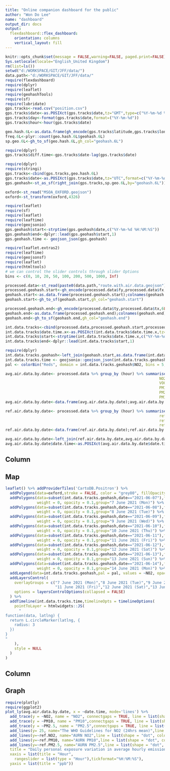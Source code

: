 ```yaml
---
title: "Online companion dashboard for the public"
author: "Won Do Lee"
name: "dashboard"
output_dir: docs
output: 
  flexdashboard::flex_dashboard:
    orientation: columns
    vertical_layout: fill
---
```


```r
knitr::opts_chunk$set(message = FALSE,warning=FALSE, paged.print=FALSE)
Sys.setlocale(locale="English_United Kingdom")
rm(list=ls())
setwd("d:/WORKSPACE/GIT/JFF/data/")
data.path<-"d:/WORKSPACE/GIT/JFF/data/"
require(flexdashboard)
require(dplyr)
require(leaflet)
require(geohashTools)
require(sf)
require(lubridate)
gps.tracks<-read.csv("position.csv")
gps.tracks$date<-as.POSIXct(gps.tracks$date,tz="GMT",type=c("%Y-%m-%d %H:%M:%S"))
gps.tracks$day<-format(gps.tracks$date,format=("%Y-%m-%d"))
gps.tracks$hour<-hour(gps.tracks$date)

geo.hash.6L<-as.data.frame(gh_encode(gps.tracks$latitude,gps.tracks$longitude,6L));colnames(geo.hash.6L)<-"geohash.6L" #27
freq.6L<-plyr::count(geo.hash.6L$geohash.6L)
sp.geo.6L<-gh_to_sf(geo.hash.6L,gh_col="geohash.6L") 

require(dplyr)
gps.tracks$diff.time<-gps.tracks$date-lag(gps.tracks$date)

require(dplyr)
require(stringi)
gps.tracks<-cbind(gps.tracks,geo.hash.6L)
gps.tracks$date<-as.POSIXct(gps.tracks$date,tz="UTC",format=c("%Y-%m-%d %H:%M:%OS"))
gps.geohash<-st_as_sf(right_join(gps.tracks,sp.geo.6L,by="geohash.6L"))

oxford<-st_read("MSOA_OXFORD.geojson")
oxford<-st_transform(oxford,4326)

require(leaflet)
require(sf)
require(leaflet)
require(leaftime)
require(geojsonio)
gps.geohash$start<-strptime(gps.geohash$date,c("%Y-%m-%d %H:%M:%S"))
gps.geohash$end<-dplyr::lead(gps.geohash$start,1)
gps.geohash.time <- geojson_json(gps.geohash)

require(leaflet.extras2)
require(leaftime)
require(geojsonsf)
require(leaflet)
require(htmltools)
# we can control the slider controls through slider Options
bins <- c(0, 10, 20, 50, 100, 200, 500, 1000, Inf)

processed.data<-st_read(paste0(data.path,"route.with.air.data.geojson"))
processed.geohash.start<-gh_encode(processed.data$fy,processed.data$fx,6L)
geohash.start<-as.data.frame(processed.geohash.start);colnames(geohash.start)<-"geohash.start"
geohash.start<-gh_to_sf(geohash.start,gh_col="geohash.start")

processed.geohash.end<-gh_encode(processed.data$ty,processed.data$tx,6L)
geohash.end<-as.data.frame(processed.geohash.end);colnames(geohash.end)<-"geohash.end"
geohash.end<-gh_to_sf(geohash.end,gh_col="geohash.end")

int.data.tracks<-cbind(processed.data,processed.geohash.start,processed.geohash.end)
int.data.tracks$date.time.x<-as.POSIXct(int.data.tracks$date.time.x,tz="UTC",format=c("%Y-%m-%d %H:%M:%OS"))
int.data.tracks$start<-strptime(int.data.tracks$date.time.x,c("%Y-%m-%d %H:%M:%S"))
int.data.tracks$end<-dplyr::lead(int.data.tracks$start,1)

require(dplyr)
int.data.tracks.geohash<-left_join(geohash.start,as.data.frame(int.data.tracks),by=c("geohash.start"="processed.geohash.start"))
int.data.tracks.time <- geojsonio::geojson_json(int.data.tracks.geohash)
pal <- colorBin("Reds", domain = int.data.tracks.geohash$NO2, bins = 5, pretty = TRUE)

avg.air.data.by.date<- processed.data %>% group_by (hour) %>% summarise (date.time=first(paste0(hour,":00:00")),
                                                                    NO2=mean(NO2),
                                                                    VOC=mean(VOC),
                                                                    PM10=mean(PM10),
                                                                    PM2.5=mean(PM2.5),
                                                                    PM1=mean(PM1)) %>% ungroup()
avg.air.data.by.date<-data.frame(avg.air.data.by.date);avg.air.data.by.date<-avg.air.data.by.date[c(-8)]

ref.air.data.by.date<- processed.data %>% group_by (hour) %>% summarise (date.time=first(paste0(hour,":00:00")),
                                                                    ref.NO2=mean(ref.NO2),
                                                                    ref.PM10=mean(ref.PM10),
                                                                    ref.PM2.5=mean(ref.PM2.5)) %>% ungroup()
ref.air.data.by.date<-data.frame(ref.air.data.by.date);ref.air.data.by.date<-ref.air.data.by.date[c(-6)]

avg.air.data.by.date<-left_join(ref.air.data.by.date,avg.air.data.by.date,by=c("date.time","hour"))
avg.air.data.by.date$date.time<-as.POSIXct(avg.air.data.by.date$date.time, format="%H:%M:%S")
```

Column {data-width=600}
-----------------------------------------------------------------------

## Map

```r
leaflet() %>% addProviderTiles('CartoDB.Positron') %>%
  addPolygons(data=oxford,stroke = FALSE, color = "grey80", fillOpacity = 0.2) %>%
  addPolygons(data=subset(int.data.tracks.geohash,date=="2021-06-07"),fillColor = ~pal(NO2), fillOpacity = 0.1,
              weight = 0, opacity = 0.1,group="7 June 2021 (Mon)") %>% 
  addPolygons(data=subset(int.data.tracks.geohash,date=="2021-06-08"),fillColor = ~pal(NO2), fillOpacity = 0.1,
              weight = 0, opacity = 0.1,group="8 June 2021 (Tue)") %>% 
  addPolygons(data=subset(int.data.tracks.geohash,date=="2021-06-09"),fillColor = ~pal(NO2), fillOpacity = 0.1,
              weight = 0, opacity = 0.1,group="9 June 2021 (Wed)") %>%
  addPolygons(data=subset(int.data.tracks.geohash,date=="2021-06-10"),fillColor = ~pal(NO2), fillOpacity = 0.1,
              weight = 0, opacity = 0.1,group="10 June 2021 (Thu)") %>%
  addPolygons(data=subset(int.data.tracks.geohash,date=="2021-06-11"),fillColor = ~pal(NO2), fillOpacity = 0.1,
              weight = 0, opacity = 0.1,group="11 June 2021 (Fri)") %>% 
  addPolygons(data=subset(int.data.tracks.geohash,date=="2021-06-12"),fillColor = ~pal(NO2), fillOpacity = 0.1,
              weight = 0, opacity = 0.1,group="12 June 2021 (Sat)") %>%
  addPolygons(data=subset(int.data.tracks.geohash,date=="2021-06-13"),fillColor = ~pal(NO2), fillOpacity = 0.1,
              weight = 0, opacity = 0.1,group="13 June 2021 (Sun)") %>% 
  addPolygons(data=subset(int.data.tracks.geohash,date=="2021-06-14"),fillColor = ~pal(NO2), fillOpacity = 0.1,
              weight = 0, opacity = 0.1,group="14 June 2021 (Mon)") %>%
  addLegend(data=int.data.tracks.geohash,pal = pal, values = ~NO2, opacity = 0.8, title = 'NO2 ppb', position = "bottomleft") %>%
  addLayersControl(
    overlayGroups = c("7 June 2021 (Mon)","8 June 2021 (Tue)","9 June 2021 (Wed)","10 June 2021 (Thu)",
                      "11 June 2021 (Fri)","12 June 2021 (Sat)","13 June 2021 (Sun)","14 June 2021 (Mon)"),
    options = layersControlOptions(collapsed = FALSE)
  ) %>%
  addTimeline(int.data.tracks.time,timelineOpts = timelineOptions(
    pointToLayer = htmlwidgets::JS(
      "
function(data, latlng) {
  return L.circleMarker(latlng, {
    radius: 3
  })
}
"
    ),
    style = NULL
  )
)
```

Column {data-width=600}
-----------------------------------------------------------------------

## Graph

```r
require(plotly)
require(ggplot2)
plot_ly(avg.air.data.by.date, x = ~date.time, mode='lines') %>%  
  add_trace(y = ~NO2, name = "NO2", connectgaps = TRUE, line = list(shape = 'lines+markers',color='	rgb(161, 39, 69)'))%>%
  add_trace(y = ~PM10, name = "PM10",connectgaps = TRUE, line = list(shape = "lines+markers",color='	rgb(26, 175, 125)'),visible = "legendonly") %>% 
  add_trace(y = ~PM2.5, name = "PM2.5",connectgaps = TRUE, line = list(shape = "lines+markers",color='	rgb(51, 221, 198)'),visible = "legendonly") %>%
  add_lines(y= 25, name="The WHO Guidelines for NO2 (24hrs mean)",line = list(shape = "spline", color="black",dash = 'dash')) %>%
  add_lines(y=~ref.NO2, name="AURN NO2",line = list(shape = "dot", color="grey80",dash = 'dot')) %>%
  add_lines(y=~ref.PM10, name="AURN PM10",line = list(shape = "dot", color="grey80",dash = 'dot'),visible = "legendonly")%>%
  add_lines(y=~ref.PM2.5, name="AURN PM2.5",line = list(shape = "dot", color="grey80",dash = 'dot'),visible = "legendonly") %>% layout(hovermode = "x unified") %>% layout(
  title = "Daily personal exposure variation in average hourly emissions of pollutants",
  xaxis = list(title = "Hour",
    rangeslider = list(type = "Hour"),tickformat="%H:%M:%S"),
  yaxis = list(title = "ppb"))

```

